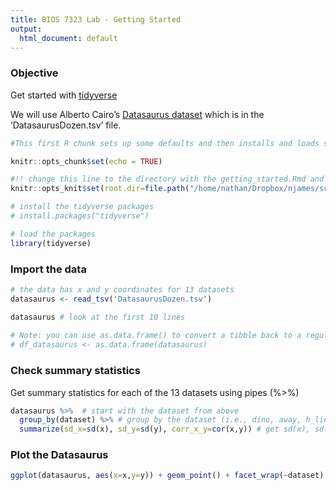 ```yaml
---
title: BIOS 7323 Lab - Getting Started
output:
  html_document: default
---
```


### Objective

Get started with [tidyverse](https://www.tidyverse.org/) 

We will use Alberto Cairo's [Datasaurus dataset](https://www.autodeskresearch.com/publications/samestats) which is in the 'DatasaurusDozen.tsv' file.

```r
#This first R chunk sets up some defaults and then installs and loads some packages

knitr::opts_chunk$set(echo = TRUE)

#!! change this line to the directory with the getting_started.Rmd and DatasaurusDozen.tsv files on your computer
knitr::opts_knit$set(root.dir=file.path("/home/nathan/Dropbox/njames/school/PhD/courses/2018_19/ta_surv_anlys2/labs"))

# install the tidyverse packages
# install.packages("tidyverse")

# load the packages
library(tidyverse)
```

### Import the data

```r
# the data has x and y coordinates for 13 datasets
datasaurus <- read_tsv('DatasaurusDozen.tsv')

datasaurus # look at the first 10 lines
 
# Note: you can use as.data.frame() to convert a tibble back to a regular data.frame
# df_datasaurus <- as.data.frame(datasaurus)
```

### Check summary statistics

Get summary statistics for each of the 13 datasets using pipes (%>%)

```r
datasaurus %>%  # start with the dataset from above
  group_by(dataset) %>% # group by the dataset (i.e., dino, away, h_lines)
  summarize(sd_x=sd(x), sd_y=sd(y), corr_x_y=cor(x,y)) # get sd(x), sd(y), and corr(x,y)
```

### Plot the Datasaurus

```r
ggplot(datasaurus, aes(x=x,y=y)) + geom_point() + facet_wrap(~dataset)
```
